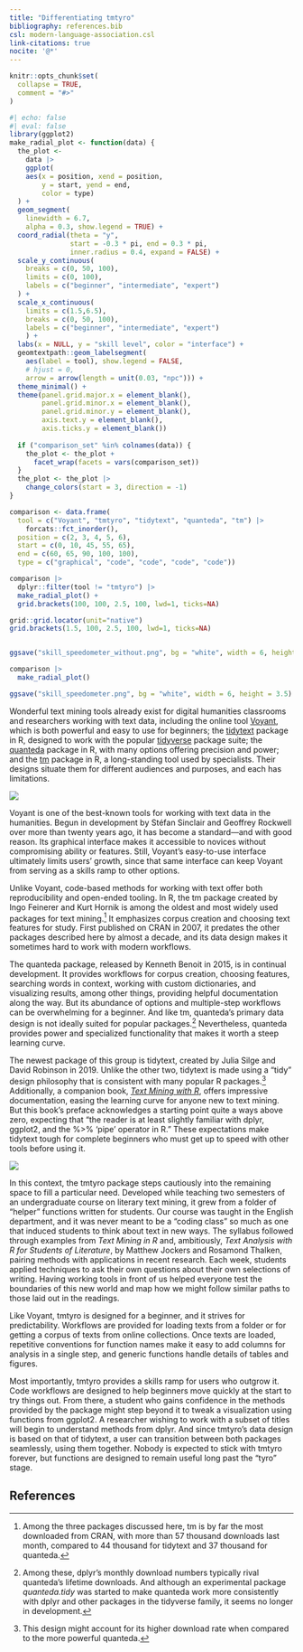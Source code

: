 ```yaml
---
title: "Differentiating tmtyro"
bibliography: references.bib
csl: modern-language-association.csl
link-citations: true
nocite: '@*'
---
```


```r
knitr::opts_chunk$set(
  collapse = TRUE,
  comment = "#>"
)
```

```r
#| echo: false
#| eval: false
library(ggplot2)
make_radial_plot <- function(data) {
  the_plot <- 
    data |> 
    ggplot(
    aes(x = position, xend = position,
        y = start, yend = end,
        color = type)
  ) +
  geom_segment(
    linewidth = 6.7,
    alpha = 0.3, show.legend = TRUE) +
  coord_radial(theta = "y", 
               start = -0.3 * pi, end = 0.3 * pi,
               inner.radius = 0.4, expand = FALSE) +
  scale_y_continuous(
    breaks = c(0, 50, 100),
    limits = c(0, 100),
    labels = c("beginner", "intermediate", "expert")
  ) +
  scale_x_continuous(
    limits = c(1.5,6.5),
    breaks = c(0, 50, 100),
    labels = c("beginner", "intermediate", "expert")
    ) +
  labs(x = NULL, y = "skill level", color = "interface") +
  geomtextpath::geom_labelsegment(
    aes(label = tool), show.legend = FALSE,
    # hjust = 0,
    arrow = arrow(length = unit(0.03, "npc"))) +
  theme_minimal() +
  theme(panel.grid.major.x = element_blank(),
        panel.grid.minor.x = element_blank(),
        panel.grid.minor.y = element_blank(),
        axis.text.y = element_blank(),
        axis.ticks.y = element_blank())
  
  if ("comparison_set" %in% colnames(data)) {
    the_plot <- the_plot +
      facet_wrap(facets = vars(comparison_set))
  }
  the_plot <- the_plot |> 
    change_colors(start = 3, direction = -1)
}

comparison <- data.frame(
  tool = c("Voyant", "tmtyro", "tidytext", "quanteda", "tm") |> 
    forcats::fct_inorder(),
  position = c(2, 3, 4, 5, 6),
  start = c(0, 10, 45, 55, 65),
  end = c(60, 65, 90, 100, 100),
  type = c("graphical", "code", "code", "code", "code"))

comparison |>
  dplyr::filter(tool != "tmtyro") |>
  make_radial_plot() +
  grid.brackets(100, 100, 2.5, 100, lwd=1, ticks=NA)

grid::grid.locator(unit="native")
grid.brackets(1.5, 100, 2.5, 100, lwd=1, ticks=NA)


ggsave("skill_speedometer_without.png", bg = "white", width = 6, height = 3.5)

comparison |> 
  make_radial_plot() 

ggsave("skill_speedometer.png", bg = "white", width = 6, height = 3.5)
```

Wonderful text mining tools already exist for digital humanities classrooms and researchers working with text data, including the online tool [Voyant](https://voyant-tools.org), which is both powerful and easy to use for beginners; the [tidytext](https://juliasilge.github.io/tidytext/) package in R, designed to work with the popular [tidyverse](https://tidyverse.tidyverse.org) package suite; the [quanteda](https://quanteda.io/index.html) package in R, with many options offering precision and power; and the [tm](https://tm.r-forge.r-project.org) package in R, a long-standing tool used by specialists. Their designs situate them for different audiences and purposes, and each has limitations. 

![](skill_speedometer_without.png)

Voyant is one of the best-known tools for working with text data in the humanities. Begun in development by Stéfan Sinclair and Geoffrey Rockwell over more than twenty years ago, it has become a standard---and with good reason. Its graphical interface makes it accessible to novices without compromising ability or features. Still, Voyant's easy-to-use interface ultimately limits users' growth, since that same interface can keep Voyant from serving as a skills ramp to other options.

Unlike Voyant, code-based methods for working with text offer both reproducibility and open-ended tooling. In R, the tm package created by Ingo Feinerer and Kurt Hornik is among the oldest and most widely used packages for text mining.^[Among the three packages discussed here, tm is by far the most downloaded from CRAN, with more than 57 thousand downloads last month, compared to 44 thousand for tidytext and 37 thousand for quanteda.] It emphasizes corpus creation and choosing text features for study. First published on CRAN in 2007, it predates the other packages described here by almost a decade, and its data design makes it sometimes hard to work with modern workflows. 

The quanteda package, released by Kenneth Benoit in 2015, is in continual development. It provides workflows for corpus creation, choosing features, searching words in context, working with custom dictionaries, and visualizing results, among other things, providing helpful documentation along the way. But its abundance of options and multiple-step workflows can be overwhelming for a beginner. And like tm, quanteda's primary data design is not ideally suited for popular packages.^[Among these, dplyr's monthly download numbers typically rival quanteda's lifetime downloads. And although an experimental package *quanteda.tidy* was started to make quanteda work more consistently with dplyr and other packages in the tidyverse family, it seems no longer in development.] Nevertheless, quanteda provides power and specialized functionality that makes it worth a steep learning curve.

The newest package of this group is tidytext, created by Julia Silge and David Robinson in 2019. Unlike the other two, tidytext is made using a "tidy" design philosophy that is consistent with many popular R packages.^[This design might account for its higher download rate when compared to the more powerful quanteda.] Additionally, a companion book, [*Text Mining with R*](https://www.tidytextmining.com), offers impressive documentation, easing the learning curve for anyone new to text mining. But this book's preface acknowledges a starting point quite a ways above zero, expecting that "the reader is at least slightly familiar with dplyr, ggplot2, and the %>% 'pipe' operator in R." These expectations make tidytext tough for complete beginners who must get up to speed with other tools before using it.

![](skill_speedometer.png)

In this context, the tmtyro package steps cautiously into the remaining space to fill a particular need. Developed while teaching two semesters of an undergraduate course on literary text mining, it grew from a folder of "helper" functions written for students. Our course was taught in the English department, and it was never meant to be a "coding class" so much as one that induced students to think about text in new ways. The syllabus followed through examples from *Text Mining in R* and, ambitiously, *Text Analysis with R for Students of Literature*, by Matthew Jockers and Rosamond Thalken, pairing methods with applications in recent research. Each week, students applied techniques to ask their own questions about their own selections of writing. Having working tools in front of us helped everyone test the boundaries of this new world and map how we might follow similar paths to those laid out in the readings. 

Like Voyant, tmtyro is designed for a beginner, and it strives for predictability. Workflows are provided for loading texts from a folder or for getting a corpus of texts from online collections. Once texts are loaded, repetitive conventions for function names make it easy to add columns for analysis in a single step, and generic functions handle details of tables and figures. 

Most importantly, tmtyro provides a skills ramp for users who outgrow it. Code workflows are designed to help beginners move quickly at the start to try things out. From there, a student who gains confidence in the methods provided by the package might step beyond it to tweak a visualization using functions from ggplot2. A researcher wishing to work with a subset of titles will begin to understand methods from dplyr. And since tmtyro's data design is based on that of tidytext, a user can transition between both packages seamlessly, using them together. Nobody is expected to stick with tmtyro forever, but functions are designed to remain useful long past the "tyro" stage.

## References
